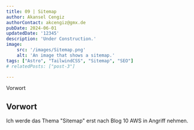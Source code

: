 ```yaml
---
title: 09 | Sitemap
author: Akansel Cengiz
authorContact: akcengiz@gmx.de
pubDate: 2024-06-01
updatedDate: '12345'
description: 'Under Construction.'
image:
    src: '/images/Sitemap.png'
    alt: 'An image that shows a sitemap.'
tags: ["Astro", "TailwindCSS", "Sitemap", "SEO"]
# relatedPosts: ["post-3"]

---
```



<section class="w-10/12 text-justify"> 

<section id="toc">

- [Vorwort](#vorwort)


</section>



## Vorwort


<p>
Ich werde das Thema "Sitemap" erst nach Blog 10 AWS in Angriff nehmen.
</p>


</section>